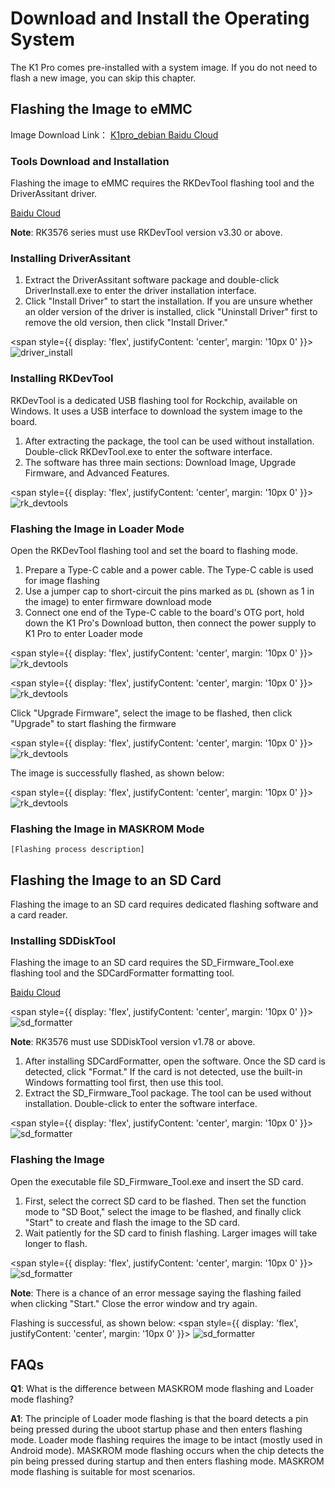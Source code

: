 # Download and Install the Operating System

The K1 Pro comes pre-installed with a system image. If you do not need to flash a new image, you can skip this chapter.

## Flashing the Image to eMMC

Image Download Link：
[K1pro_debian Baidu Cloud](https://pan.baidu.com/s/1AvvPxCaF9EDkc0shuRwt3w?pwd=n3zs)

### Tools Download and Installation

Flashing the image to eMMC requires the RKDevTool flashing tool and the DriverAssitant driver.

[Baidu Cloud](https://pan.baidu.com/s/1rsxSt4PT4A2Xqy7Y-3IAPg?pwd=1xtb)

**Note**: RK3576 series must use RKDevTool version v3.30 or above.

### Installing DriverAssitant

1. Extract the DriverAssitant software package and double-click DriverInstall.exe to enter the driver installation interface.
2. Click "Install Driver" to start the installation. If you are unsure whether an older version of the driver is installed, click "Uninstall Driver" first to remove the old version, then click "Install Driver."

<span style={{ 
  display: 'flex', 
  justifyContent: 'center',
  margin: '10px 0'
}}>
![driver_install](/img/k1pro/getting-started/driver_install_en.png)
</span>
### Installing RKDevTool

RKDevTool is a dedicated USB flashing tool for Rockchip, available on Windows. It uses a USB interface to download the system image to the board.

1. After extracting the package, the tool can be used without installation. Double-click RKDevTool.exe to enter the software interface.
2. The software has three main sections: Download Image, Upgrade Firmware, and Advanced Features.

<span style={{ 
  display: 'flex', 
  justifyContent: 'center',
  margin: '10px 0'
}}>
![rk_devtools](/img/k1pro/getting-started/rk_devtools_en.png)  
</span>

### Flashing the Image in Loader Mode

Open the RKDevTool flashing tool and set the board to flashing mode.

1. Prepare a Type-C cable and a power cable. The Type-C cable is used for image flashing
2. Use a jumper cap to short-circuit the pins marked as `DL` (shown as 1 in the image) to enter firmware download mode
3. Connect one end of the Type-C cable to the board's OTG port, hold down the K1 Pro's Download button, then connect the power supply to K1 Pro to enter Loader mode

<span style={{ 
  display: 'flex', 
  justifyContent: 'center',
  margin: '10px 0'
}}>
![rk_devtools](/img/k1pro/getting-started/k1pro_loader.png)
</span>

<span style={{ 
  display: 'flex', 
  justifyContent: 'center',
  margin: '10px 0'
}}>
![rk_devtools](/img/k1pro/getting-started/loader_devtools1.png)
</span>

Click "Upgrade Firmware", select the image to be flashed, then click "Upgrade" to start flashing the firmware

<span style={{ 
  display: 'flex', 
  justifyContent: 'center',
  margin: '10px 0'
}}>
![rk_devtools](/img/k1pro/getting-started/loader_devtools2.png)
</span>

The image is successfully flashed, as shown below:

<span style={{ 
  display: 'flex', 
  justifyContent: 'center',
  margin: '10px 0'
}}>
![rk_devtools](/img/k1pro/getting-started/rk_devtools_4_en.png) 
</span>

### Flashing the Image in MASKROM Mode

```
[Flashing process description]
```

## Flashing the Image to an SD Card

Flashing the image to an SD card requires dedicated flashing software and a card reader.

### Installing SDDiskTool

Flashing the image to an SD card requires the SD_Firmware_Tool.exe flashing tool and the SDCardFormatter formatting tool.

[Baidu Cloud](https://pan.baidu.com/s/1rsxSt4PT4A2Xqy7Y-3IAPg?pwd=1xtb)

<span style={{ 
  display: 'flex', 
  justifyContent: 'center',
  margin: '10px 0'
}}>
![sd_formatter](/img/k1pro/getting-started/sd_formatter_en.png) 
</span>

**Note**: RK3576 must use SDDiskTool version v1.78 or above.

1. After installing SDCardFormatter, open the software. Once the SD card is detected, click "Format." If the card is not detected, use the built-in Windows formatting tool first, then use this tool.
2. Extract the SD_Firmware_Tool package. The tool can be used without installation. Double-click to enter the software interface.

<span style={{ 
  display: 'flex', 
  justifyContent: 'center',
  margin: '10px 0'
}}>
   ![sd_formatter](/img/k1pro/getting-started/sd_tools_1_en.png)
</span>

### Flashing the Image

Open the executable file SD_Firmware_Tool.exe and insert the SD card.

1. First, select the correct SD card to be flashed. Then set the function mode to "SD Boot," select the image to be flashed, and finally click "Start" to create and flash the image to the SD card.
2. Wait patiently for the SD card to finish flashing. Larger images will take longer to flash.

<span style={{ 
  display: 'flex', 
  justifyContent: 'center',
  margin: '10px 0'
}}>
   ![sd_formatter](/img/k1pro/getting-started/sd_tools_2_en.png)
   </span>

**Note**: There is a chance of an error message saying the flashing failed when clicking "Start." Close the error window and try again.

Flashing is successful, as shown below:
<span style={{ 
  display: 'flex', 
  justifyContent: 'center',
  margin: '10px 0'
}}>
![sd_formatter](/img/k1pro/getting-started/sd_tools_3_en.png)
</span>

## FAQs

**Q1**: What is the difference between MASKROM mode flashing and Loader mode flashing?

**A1**: The principle of Loader mode flashing is that the board detects a pin being pressed during the uboot startup phase and then enters flashing mode. Loader mode flashing requires the image to be intact (mostly used in Android mode). MASKROM mode flashing occurs when the chip detects the pin being pressed during startup and then enters flashing mode. MASKROM mode flashing is suitable for most scenarios.
